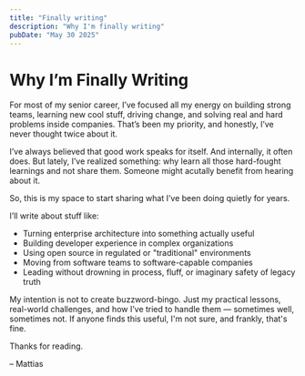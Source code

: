 ```yaml
---
title: "Finally writing"
description: "Why I'm finally writing"
pubDate: "May 30 2025"
---
```


# Why I’m Finally Writing

For most of my senior career,  I’ve focused all my energy on building strong teams, learning new cool stuff, driving change, and solving real and hard problems inside companies. That’s been my priority, and honestly, I’ve never thought twice about it.

I’ve always believed that good work speaks for itself. And internally, it often does. But lately, I’ve realized something: why learn all those hard-fought learnings and not share them. Someone might acutally benefit from hearing about it.

So, this is my space to start sharing what I’ve been doing quietly for years.

I’ll write about stuff  like:
- Turning enterprise architecture into something actually useful
- Building developer experience in complex organizations
- Using open source in regulated or "traditional" environments
- Moving from software teams to software-capable companies
- Leading without drowning in process, fluff, or imaginary safety of legacy truth

My intention is not to create  buzzword-bingo. Just my practical lessons, real-world challenges, and how I’ve tried to handle them — sometimes well, sometimes not. If anyone finds this useful, I'm not sure, and frankly, that's fine.

Thanks for reading.

– Mattias
